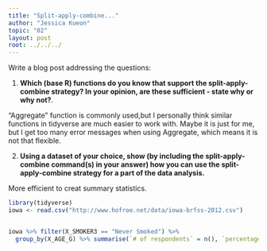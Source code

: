 ```yaml
---
title: "Split-apply-combine..."
author: "Jessica Kueon"
topic: "02"
layout: post
root: ../../../
---
```



Write a blog post addressing the questions: 

1. **Which (base R) functions do you know that support the split-apply-combine strategy? In your opinion, are these sufficient - state why or why not?**. 

"Aggregate" function is commonly used,but I personally think similar functions in tidyverse are much easier to work with. Maybe it is just for me, but I get too many error messages when using Aggregate, which means it is not that flexible. 

2. **Using a dataset of your choice, show (by including the split-apply-combine command(s) in your answer) how you can use the split-apply-combine strategy for a part of the data analysis.**

More efficient to creat summary statistics. 

```r
library(tidyverse)
iowa <- read.csv("http://www.hofroe.net/data/iowa-brfss-2012.csv")


iowa %>% filter(X_SMOKER3 == "Never Smoked") %>%
  group_by(X_AGE_G) %>% summarise(`# of respondents` = n(), `percentage (%)` = 100 * n() / 7015)
```
